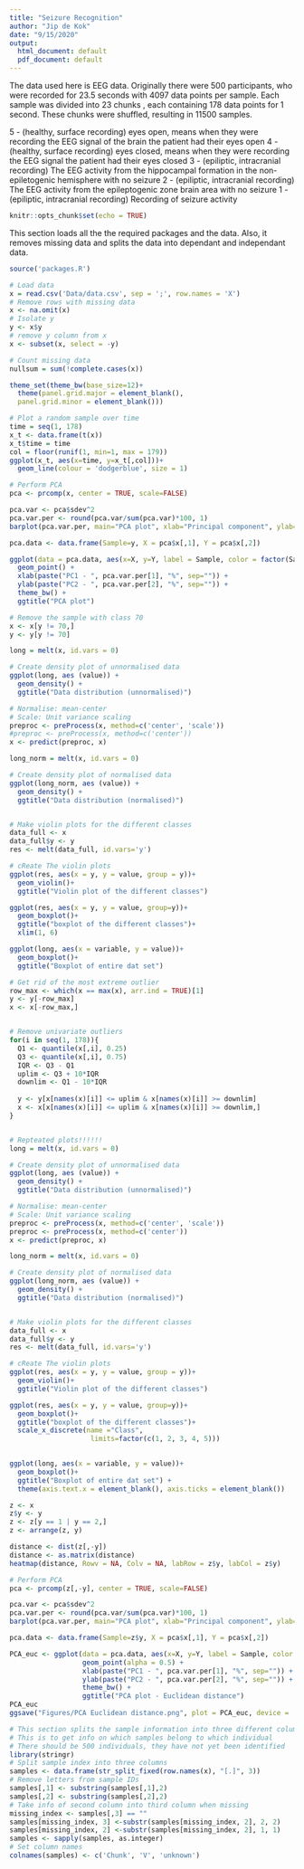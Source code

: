 ```yaml
---
title: "Seizure Recognition"
author: "Jip de Kok"
date: "9/15/2020"
output:
  html_document: default
  pdf_document: default
---
```


The data used here is EEG data. Originally there were 500 participants, who
were recorded for 23.5 seconds with 4097 data points per sample. Each sample
was divided into 23 chunks , each containing 178 data points for 1 second.
These chunks were shuffled, resulting in 11500 samples.


5 - (healthy, surface recording) eyes open, means when they were recording the EEG signal of the brain the patient had their eyes open
4 - (healthy, surface recording) eyes closed, means when they were recording the EEG signal the patient had their eyes closed
3 - (epiliptic, intracranial recording) The EEG activity from the hippocampal formation in the non-epiletogenic hemisphere with no seizure
2 - (epiliptic, intracranial recording) The EEG activity from the epileptogenic zone brain area with no seizure
1 - (epiliptic, intracranial recording) Recording of seizure activity



```r
knitr::opts_chunk$set(echo = TRUE)
```


This section loads all the the required packages and the data. Also, it removes missing data and splits the data into dependant and independant data.
```r
source('packages.R')

# Load data
x = read.csv('Data/data.csv', sep = ';', row.names = 'X')
# Remove rows with missing data
x <- na.omit(x)
# Isolate y
y <- x$y
# remove y column from x
x <- subset(x, select = -y)

```

```r
# Count missing data
nullsum = sum(!complete.cases(x))

theme_set(theme_bw(base_size=12)+ 
  theme(panel.grid.major = element_blank(),
  panel.grid.minor = element_blank()))

# Plot a random sample over time
time = seq(1, 178)
x_t <- data.frame(t(x))
x_t$time = time
col = floor(runif(1, min=1, max = 179))
ggplot(x_t, aes(x=time, y=x_t[,col]))+
  geom_line(colour = 'dodgerblue', size = 1)

```

```r
# Perform PCA
pca <- prcomp(x, center = TRUE, scale=FALSE)

pca.var <- pca$sdev^2
pca.var.per <- round(pca.var/sum(pca.var)*100, 1)
barplot(pca.var.per, main="PCA plot", xlab="Principal component", ylab='Percent variation')

pca.data <- data.frame(Sample=y, X = pca$x[,1], Y = pca$x[,2])

ggplot(data = pca.data, aes(x=X, y=Y, label = Sample, color = factor(Sample))) +
  geom_point() +
  xlab(paste("PC1 - ", pca.var.per[1], "%", sep="")) +
  ylab(paste("PC2 - ", pca.var.per[2], "%", sep="")) +
  theme_bw() +
  ggtitle("PCA plot")

# Remove the sample with class 70
x <- x[y != 70,]
y <- y[y != 70]

```

```r

long = melt(x, id.vars = 0)

# Create density plot of unnormalised data
ggplot(long, aes (value)) +
  geom_density() +
  ggtitle("Data distribution (unnormalised)")

# Normalise: mean-center
# Scale: Unit variance scaling
preproc <- preProcess(x, method=c('center', 'scale'))
#preproc <- preProcess(x, method=c('center'))
x <- predict(preproc, x)

long_norm = melt(x, id.vars = 0)

# Create density plot of normalised data
ggplot(long_norm, aes (value)) +
  geom_density() +
  ggtitle("Data distribution (normalised)")


# Make violin plots for the different classes
data_full <- x
data_full$y <- y
res <- melt(data_full, id.vars='y')

# cReate The violin plots
ggplot(res, aes(x = y, y = value, group = y))+
  geom_violin()+
  ggtitle("Violin plot of the different classes")

ggplot(res, aes(x = y, y = value, group=y))+
  geom_boxplot()+
  ggtitle("boxplot of the different classes")+
  xlim(1, 6)

ggplot(long, aes(x = variable, y = value))+
  geom_boxplot()+
  ggtitle("Boxplot of entire dat set")

# Get rid of the most extreme outlier
row_max <- which(x == max(x), arr.ind = TRUE)[1]
y <- y[-row_max]
x <- x[-row_max,]


# Remove univariate outliers
for(i in seq(1, 178)){
  Q1 <- quantile(x[,i], 0.25)
  Q3 <- quantile(x[,i], 0.75)
  IQR <- Q3 - Q1
  uplim <- Q3 + 10*IQR
  downlim <- Q1 - 10*IQR
  
  y <- y[x[names(x)[i]] <= uplim & x[names(x)[i]] >= downlim]
  x <- x[x[names(x)[i]] <= uplim & x[names(x)[i]] >= downlim,]
}


# Repteated plots!!!!!!
long = melt(x, id.vars = 0)

# Create density plot of unnormalised data
ggplot(long, aes (value)) +
  geom_density() +
  ggtitle("Data distribution (unnormalised)")

# Normalise: mean-center
# Scale: Unit variance scaling
preproc <- preProcess(x, method=c('center', 'scale'))
preproc <- preProcess(x, method=c('center'))
x <- predict(preproc, x)

long_norm = melt(x, id.vars = 0)

# Create density plot of normalised data
ggplot(long_norm, aes (value)) +
  geom_density() +
  ggtitle("Data distribution (normalised)")


# Make violin plots for the different classes
data_full <- x
data_full$y <- y
res <- melt(data_full, id.vars='y')

# cReate The violin plots
ggplot(res, aes(x = y, y = value, group = y))+
  geom_violin()+
  ggtitle("Violin plot of the different classes")

ggplot(res, aes(x = y, y = value, group=y))+
  geom_boxplot()+
  ggtitle("boxplot of the different classes")+
  scale_x_discrete(name ="Class", 
                    limits=factor(c(1, 2, 3, 4, 5)))
  

ggplot(long, aes(x = variable, y = value))+
  geom_boxplot()+
  ggtitle("Boxplot of entire dat set") +
  theme(axis.text.x = element_blank(), axis.ticks = element_blank())
```



``` r
z <- x
z$y <- y
z <- z[y == 1 | y == 2,]
z <- arrange(z, y)

distance <- dist(z[,-y])
distance <- as.matrix(distance)
heatmap(distance, Rowv = NA, Colv = NA, labRow = z$y, labCol = z$y)

# Perform PCA
pca <- prcomp(z[,-y], center = TRUE, scale=FALSE)

pca.var <- pca$sdev^2
pca.var.per <- round(pca.var/sum(pca.var)*100, 1)
barplot(pca.var.per, main="PCA plot", xlab="Principal component", ylab='Percent variation')

pca.data <- data.frame(Sample=z$y, X = pca$x[,1], Y = pca$x[,2])

PCA_euc <- ggplot(data = pca.data, aes(x=X, y=Y, label = Sample, color = factor(Sample))) +
                  geom_point(alpha = 0.5) +
                  xlab(paste("PC1 - ", pca.var.per[1], "%", sep="")) +
                  ylab(paste("PC2 - ", pca.var.per[2], "%", sep="")) +
                  theme_bw() +
                  ggtitle("PCA plot - Euclidean distance")
PCA_euc
ggsave("Figures/PCA Euclidean distance.png", plot = PCA_euc, device = 'png', dpi=1200)

```

```r
# This section splits the sample information into three different columns
# This is to get info on which samples belong to which individual
# There should be 500 individuals, they have not yet been identified
library(stringr)
# Split sample index into three columns
samples <- data.frame(str_split_fixed(row.names(x), "[.]", 3))
# Remove letters from sample IDs
samples[,1] <- substring(samples[,1],2)
samples[,2] <- substring(samples[,2],2)
# Take info of second column into third column when missing
missing_index <- samples[,3] == ""
samples[missing_index, 3] <-substr(samples[missing_index, 2], 2, 2)
samples[missing_index, 2] <-substr(samples[missing_index, 2], 1, 1)
samples <- sapply(samples, as.integer)
# Set column names
colnames(samples) <- c('Chunk', 'V', 'unknown')


```

